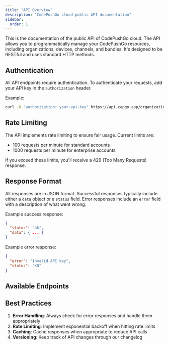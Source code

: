 ```yaml
---
title: "API Overview"
description: "CodePushGo cloud public API documentation"
sidebar:
  order: 1
---
```



This is the documentation of the public API of CodePushGo cloud. The API allows you to programmatically manage your CodePushGo resources, including organizations, devices, channels, and bundles. It's designed to be RESTful and uses standard HTTP methods.

## Authentication

All API endpoints require authentication. To authenticate your requests, add your API key in the `authorization` header.

Example:
```bash
curl -H "authorization: your-api-key" https://api.capgo.app/organization/
```

<LinkCard
	title="Get API key"
	description="Generate your API key in the CodePushGo dashboard"
	href="https://web.capgo.app/dashboard/apikeys/"
/>

## Rate Limiting

The API implements rate limiting to ensure fair usage. Current limits are:
- 100 requests per minute for standard accounts
- 1000 requests per minute for enterprise accounts

If you exceed these limits, you'll receive a 429 (Too Many Requests) response.

## Response Format

All responses are in JSON format. Successful responses typically include either a `data` object or a `status` field. Error responses include an `error` field with a description of what went wrong.

Example success response:
```json
{
  "status": "ok",
  "data": { ... }
}
```

Example error response:
```json
{
  "error": "Invalid API key",
  "status": "KO"
}
```

## Available Endpoints

<LinkCard
	title="Organizations"
	description="Create and manage organizations, update settings, and handle organization-level configurations"
	href="/docs/public-api/organizations/"
/>

<LinkCard
	title="API Keys"
	description="Generate, list, and revoke API keys for secure access to the CodePushGo API"
	href="/docs/public-api/api-keys/"
/>

<LinkCard
	title="Members"
	description="Manage organization members, roles, and permissions"
	href="/docs/public-api/members/"
/>

<LinkCard
	title="Statistics"
	description="Access detailed analytics about app usage, storage, and bandwidth consumption"
	href="/docs/public-api/statistics/"
/>

<LinkCard
	title="Channels"
	description="Control app update channels, versions, and update policies"
	href="/docs/public-api/channels/"
/>

<LinkCard
	title="Devices"
	description="Track and manage devices running your app, including version and channel assignments"
	href="/docs/public-api/devices/"
/>

<LinkCard
	title="Bundles"
	description="Handle app bundles, including uploading, listing, and managing versions"
	href="/docs/public-api/bundles/"
/>

## Best Practices

1. **Error Handling**: Always check for error responses and handle them appropriately
2. **Rate Limiting**: Implement exponential backoff when hitting rate limits
3. **Caching**: Cache responses when appropriate to reduce API calls
4. **Versioning**: Keep track of API changes through our changelog 
